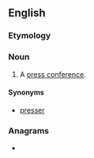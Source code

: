 ==English==

===Etymology===
{{suffix|en|news|er}}

===Noun===
{{en-noun}}

# {{lb|en|media|informal}} A [[press conference]].

====Synonyms====
* [[presser]]

===Anagrams===
* {{anagrams|en|a=eenrsw|Wesner|re-sewn|renews|resewn}}